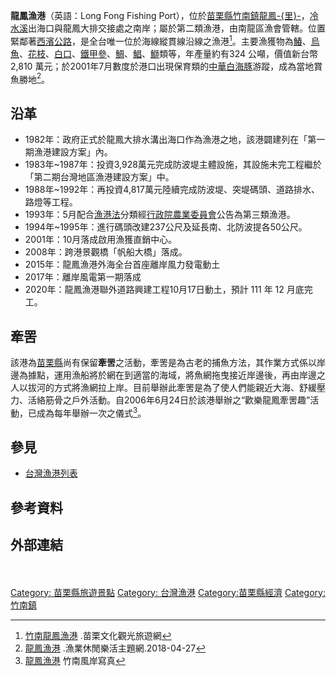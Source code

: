 {{Infobox Port
| name = 龍鳳漁港<br><small>Longfong Fishing Port
| image = Long Fong Fishing Port 10.jpg
| imagesize = 285px
| caption = 龍鳳漁港一景
| country = {{ROC-TW}}
| location = [[臺灣|臺灣]][[苗栗縣|苗栗縣]][[竹南鎮|竹南鎮]]
| coordinates = {{coord|24|42|02|N|120|51|35|E|display=title|religion:TW}}
| opened = 
| operated =南龍區漁會 
| owner = [[苗栗縣政府|苗栗縣政府]]
| type = [[台灣漁港列表|第二類漁港]]<ref>[https://www.fa.gov.tw/cht/LawsAnnouncePort/content.aspx?id=28&chk=e40a0683-09a8-4e15-bdb0-ad4991eb8f71&param=pn%3d2 臺灣地區各縣市漁港類別及名稱(103年)] .行政院農業委員會漁業署.2016-08-17</ref>
| sizewater = 
| sizeland = 
| size = 
| berths =
| wharfs =  階梯式140公尺
| piers = 北側93公尺
| employees = 甲類149人<br/>乙類30人<br/>共計：179人
| leadershiptitle = 
| leader = 
| blankdetailstitle1 = 泊地
| blankdetails1 = 3.68公頃
| blankdetailstitle2 = 檢查站
| blankdetails2 = 1處
| blankdetailstitle3 =波堤
| blankdetails3 = 北防波堤525公尺<br/>南防波堤406公尺<br/>南側消波堤80公尺
| blankdetailstitle4 =曳船道
| blankdetails4 = 80公尺
| arrivals =  動力漁船2艘<br/>動力舢舨11艘<br/>動力漁筏59艘<br/>共計：72餘艘
| cargotonnage = 
| containervolume = 
| cargovalue = 
| passengertraffic = 
| revenue = 
| profit = 
| blankstatstitle1 =
| blankstats1 =
| blankstatstitle2 =
| blankstats2 =
| blankstatstitle3 =
| blankstats3 =
| website = 
}}
'''龍鳳漁港'''（英語：Long Fong Fishing Port），位於[[苗栗縣|苗栗縣]][[竹南鎮|竹南鎮]][[龍鳳里_(苗栗縣)|龍鳳-{里}-]]，[[冷水溪|冷水溪]]出海口與龍鳳大排交接處之南岸；屬於第二類漁港，由南龍區漁會管轄。位置緊鄰著[[西濱公路|西濱公路]]，是全台唯一位於海線縱貫線沿線之漁港<ref name="苗栗文化觀光旅遊網">[http://miaolitravel.net/Item/Detail/%E7%AB%B9%E5%8D%97%E9%BE%8D%E9%B3%B3%E6%BC%81%E6%B8%AF 竹南龍鳳漁港] {{Wayback|url=http://miaolitravel.net/Item/Detail/%E7%AB%B9%E5%8D%97%E9%BE%8D%E9%B3%B3%E6%BC%81%E6%B8%AF |date=20180316033525 }}.苗栗文化觀光旅遊網</ref>。主要漁獲物為[[鰆|鰆]]、[[烏魚|烏魚]]、[[花枝|花枝]]、[[白口|白口]]、[[鐵甲參|鐵甲參]]、[[鯛|鯛]]、[[鯧|鯧]]、[[鰤|鰤]]類等，年產量約有324 公噸，價值新台幣2,810 萬元；於2001年7月數度於港口出現保育類的[[中華白海豚|中華白海豚]]游蹤，成為當地賞魚勝地<ref>[http://recreation.fa.gov.tw/Ports/content.aspx?id=62&cid=10&chk=7e4dc407-cef7-4bd7-a5c2-1c2c3ef638bf&param=pn%3d1%26cid%3d10 龍鳳漁港] {{Wayback|url=http://recreation.fa.gov.tw/Ports/content.aspx?id=62&cid=10&chk=7e4dc407-cef7-4bd7-a5c2-1c2c3ef638bf&param=pn%3d1%26cid%3d10 |date=20190608212612 }}.漁業休閒樂活主題網.2018-04-27</ref>。

==沿革==
*1982年：政府正式於龍鳳大排水溝出海口作為漁港之地，該港闢建列在「第一期漁港建設方案」內。
*1983年~1987年：投資3,928萬元完成防波堤主體設施，其設施未完工程繼於「第二期台灣地區漁港建設方案」中。
*1988年~1992年：再投資4,817萬元陸續完成防波堤、突堤碼頭、道路排水、路燈等工程。
*1993年：5月配合[[漁港法|漁港法]]分類經[[行政院|行政院]][[行政院农业委员会|農業委員會]]公告為第三類漁港。
*1994年~1995年：進行碼頭改建237公尺及延長南、北防波提各50公尺。
*2001年：10月落成啟用漁獲直銷中心。
*2008年：跨港景觀橋「帆船大橋」落成。
*2015年：龍鳳漁港外海全台首座離岸風力發電動土
*2017年：離岸風電第一期落成
*2020年：龍鳳漁港聯外道路興建工程10月17日動土，預計 111 年 12 月底完工。

==牽罟== 
該港為[[苗栗縣|苗栗縣]]尚有保留'''牽罟'''之活動，牽罟是為古老的捕魚方法，其作業方式係以岸邊為據點，運用漁船將於網在到適當的海域，將魚網拖曳接近岸邊後，再由岸邊之人以拔河的方式將漁網拉上岸。目前舉辦此牽罟是為了使人們能親近大海、舒緩壓力、活絡筋骨之戶外活動。自2006年6月24日於該港舉辦之“歡樂龍鳳牽罟趣”活動，已成為每年舉辦一次之儀式<ref>[http://library.taiwanschoolnet.org/cyberfair2007/jnessea/5.htm 龍鳳漁港] {{Wayback|url=http://library.taiwanschoolnet.org/cyberfair2007/jnessea/5.htm |date=20160401163611 }} 竹南風岸寫真</ref>。

==參見==
*[[台灣漁港列表|台灣漁港列表]]

==參考資料==
{{Reflist}}

==外部連結==
{{commonscat|Long Fong Fishing Port }}


{{台灣漁港}}

[[Category:_苗栗縣旅遊景點|Category: 苗栗縣旅遊景點]]
[[Category:_台灣漁港|Category: 台灣漁港]]
[[Category:苗栗縣經濟|Category:苗栗縣經濟]]
[[Category:_竹南鎮|Category: 竹南鎮]]

　